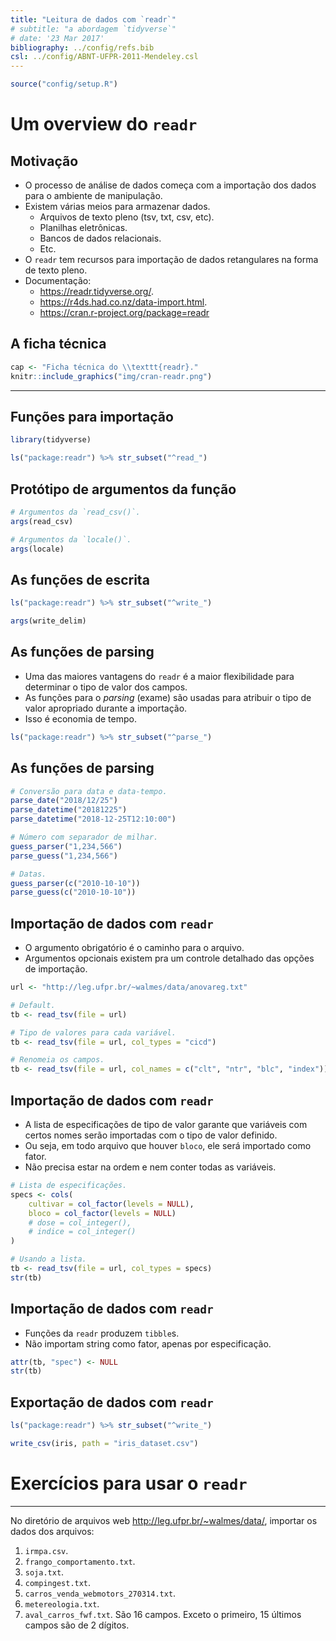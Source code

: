 ```yaml
---
title: "Leitura de dados com `readr`"
# subtitle: "a abordagem `tidyverse`"
# date: '23 Mar 2017'
bibliography: ../config/refs.bib
csl: ../config/ABNT-UFPR-2011-Mendeley.csl
---
```


```r
source("config/setup.R")
```

# Um overview do `readr`

## Motivação

  * O processo de análise de dados começa com a importação dos dados
    para o ambiente de manipulação.
  * Existem várias meios para armazenar dados.
    * Arquivos de texto pleno (tsv, txt, csv, etc).
    * Planilhas eletrônicas.
    * Bancos de dados relacionais.
    * Etc.
  * O `readr` tem recursos para importação de dados retangulares na
    forma de texto pleno.
  * Documentação:
    * <https://readr.tidyverse.org/>.
    * <https://r4ds.had.co.nz/data-import.html>.
    * <https://cran.r-project.org/package=readr>

## A ficha técnica

```r
cap <- "Ficha técnica do \\texttt{readr}."
knitr::include_graphics("img/cran-readr.png")
```

---

\vspace{-1.5em}
\begin{figure}
\includegraphics[page=1, width=11cm]{img/data-import.pdf}
\caption{Cartão de referência de importação de dados com o \texttt{readr}.}
\end{figure}

## Funções para importação

```r
library(tidyverse)

ls("package:readr") %>% str_subset("^read_")
```

## Protótipo de argumentos da função

```r
# Argumentos da `read_csv()`.
args(read_csv)

# Argumentos da `locale()`.
args(locale)
```

## As funções de escrita

```r
ls("package:readr") %>% str_subset("^write_")

args(write_delim)
```

## As funções de parsing

  * Uma das maiores vantagens do `readr` é a maior flexibilidade para
    determinar o tipo de valor dos campos.
  * As funções para o *parsing* (exame) são usadas para atribuir o tipo
    de valor apropriado durante a importação.
  * Isso é economia de tempo.

```r
ls("package:readr") %>% str_subset("^parse_")
```

## As funções de parsing

```r
# Conversão para data e data-tempo.
parse_date("2018/12/25")
parse_datetime("20181225")
parse_datetime("2018-12-25T12:10:00")

# Número com separador de milhar.
guess_parser("1,234,566")
parse_guess("1,234,566")

# Datas.
guess_parser(c("2010-10-10"))
parse_guess(c("2010-10-10"))
```

## Importação de dados com `readr`

  * O argumento obrigatório é o caminho para o arquivo.
  * Argumentos opcionais existem pra um controle detalhado das opções de
    importação.

```r
url <- "http://leg.ufpr.br/~walmes/data/anovareg.txt"

# Default.
tb <- read_tsv(file = url)

# Tipo de valores para cada variável.
tb <- read_tsv(file = url, col_types = "cicd")

# Renomeia os campos.
tb <- read_tsv(file = url, col_names = c("clt", "ntr", "blc", "index"))
```

## Importação de dados com `readr`

  * A lista de especificações de tipo de valor garante que variáveis com
    certos nomes serão importadas com o tipo de valor definido.
  * Ou seja, em todo arquivo que houver `bloco`, ele será importado como
    fator.
  * Não precisa estar na ordem e nem conter todas as variáveis.

```r
# Lista de especificações.
specs <- cols(
    cultivar = col_factor(levels = NULL),
    bloco = col_factor(levels = NULL)
    # dose = col_integer(),
    # indice = col_integer()
)

# Usando a lista.
tb <- read_tsv(file = url, col_types = specs)
str(tb)
```

## Importação de dados com `readr`

  * Funções da `readr` produzem `tibble`s.
  * Não importam string como fator, apenas por especificação.

```r
attr(tb, "spec") <- NULL
str(tb)
```

## Exportação de dados com `readr`

```r
ls("package:readr") %>% str_subset("^write_")
```

```r
write_csv(iris, path = "iris_dataset.csv")
```

# Exercícios para usar o `readr`

---

No diretório de arquivos web <http://leg.ufpr.br/~walmes/data/>,
importar os dados dos arquivos:

  1. `irmpa.csv`.
  2. `frango_comportamento.txt`.
  3. `soja.txt`.
  4. `compingest.txt`.
  5. `carros_venda_webmotors_270314.txt`.
  6. `metereologia.txt`.
  7. `aval_carros_fwf.txt`. São 16 campos. Exceto o primeiro, 15 últimos
     campos são de 2 dígitos.

<!-- ## Referências -->
